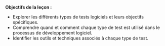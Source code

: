 **Objectifs de la leçon :**

* Explorer les différents types de tests logiciels et leurs objectifs spécifiques.
* Comprendre quand et comment chaque type de test est utilisé dans le processus de développement logiciel.
* Identifier les outils et techniques associés à chaque type de test.
